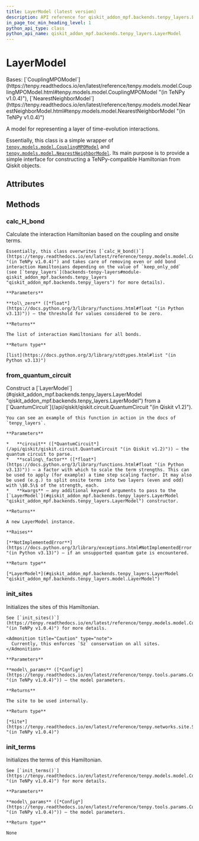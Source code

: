 ```yaml
---
title: LayerModel (latest version)
description: API reference for qiskit_addon_mpf.backends.tenpy_layers.LayerModel in the latest version of qiskit-addon-mpf
in_page_toc_min_heading_level: 1
python_api_type: class
python_api_name: qiskit_addon_mpf.backends.tenpy_layers.LayerModel
---
```


# LayerModel

<Class id="qiskit_addon_mpf.backends.tenpy_layers.LayerModel" isDedicatedPage={true} github="https://github.com/Qiskit/qiskit-addon-mpf/tree/main/qiskit_addon_mpf/backends/tenpy_layers/model.py#L26-L162" signature="LayerModel(model_params)" modifiers="class">
  Bases: [`CouplingMPOModel`](https://tenpy.readthedocs.io/en/latest/reference/tenpy.models.model.CouplingMPOModel.html#tenpy.models.model.CouplingMPOModel "(in TeNPy v1.0.4)"), [`NearestNeighborModel`](https://tenpy.readthedocs.io/en/latest/reference/tenpy.models.model.NearestNeighborModel.html#tenpy.models.model.NearestNeighborModel "(in TeNPy v1.0.4)")

  A model for representing a layer of time-evolution interactions.

  Essentially, this class is a simple wrapper of [`tenpy.models.model.CouplingMPOModel`](https://tenpy.readthedocs.io/en/latest/reference/tenpy.models.model.CouplingMPOModel.html#tenpy.models.model.CouplingMPOModel "(in TeNPy v1.0.4)") and [`tenpy.models.model.NearestNeighborModel`](https://tenpy.readthedocs.io/en/latest/reference/tenpy.models.model.NearestNeighborModel.html#tenpy.models.model.NearestNeighborModel "(in TeNPy v1.0.4)"). Its main purpose is to provide a simple interface for constructing a TeNPy-compatible Hamiltonian from Qiskit objects.

  ## Attributes

  ## Methods

  ### calc\_H\_bond

  <Function id="qiskit_addon_mpf.backends.tenpy_layers.LayerModel.calc_H_bond" github="https://github.com/Qiskit/qiskit-addon-mpf/tree/main/qiskit_addon_mpf/backends/tenpy_layers/model.py#L75-L104" signature="calc_H_bond(tol_zero=1e-15)">
    Calculate the interaction Hamiltonian based on the coupling and onsite terms.

    Essentially, this class overwrites [`calc_H_bond()`](https://tenpy.readthedocs.io/en/latest/reference/tenpy.models.model.CouplingModel.html#tenpy.models.model.CouplingModel.calc_H_bond "(in TeNPy v1.0.4)") and takes care of removing even or odd bond interaction Hamiltonians depending on the value of `keep_only_odd` (see [`tenpy_layers`](backends-tenpy-layers#module-qiskit_addon_mpf.backends.tenpy_layers "qiskit_addon_mpf.backends.tenpy_layers") for more details).

    **Parameters**

    **tol\_zero** ([*float*](https://docs.python.org/3/library/functions.html#float "(in Python v3.13)")) – the threshold for values considered to be zero.

    **Returns**

    The list of interaction Hamiltonians for all bonds.

    **Return type**

    [list](https://docs.python.org/3/library/stdtypes.html#list "(in Python v3.13)")
  </Function>

  ### from\_quantum\_circuit

  <Function id="qiskit_addon_mpf.backends.tenpy_layers.LayerModel.from_quantum_circuit" github="https://github.com/Qiskit/qiskit-addon-mpf/tree/main/qiskit_addon_mpf/backends/tenpy_layers/model.py#L106-L162" signature="from_quantum_circuit(circuit, *, scaling_factor=1.0, **kwargs)" modifiers="classmethod">
    Construct a [`LayerModel`](#qiskit_addon_mpf.backends.tenpy_layers.LayerModel "qiskit_addon_mpf.backends.tenpy_layers.LayerModel") from a [`QuantumCircuit`](/api/qiskit/qiskit.circuit.QuantumCircuit "(in Qiskit v1.2)").

    You can see an example of this function in action in the docs of `tenpy_layers`.

    **Parameters**

    *   **circuit** ([*QuantumCircuit*](/api/qiskit/qiskit.circuit.QuantumCircuit "(in Qiskit v1.2)")) – the quantum circuit to parse.
    *   **scaling\_factor** ([*float*](https://docs.python.org/3/library/functions.html#float "(in Python v3.13)")) – a factor with which to scale the term strengths. This can be used to apply (for example) a time step scaling factor. It may also be used (e.g.) to split onsite terms into two layers (even and odd) with \$0.5\$ of the strength, each.
    *   **kwargs** – any additional keyword arguments to pass to the [`LayerModel`](#qiskit_addon_mpf.backends.tenpy_layers.LayerModel "qiskit_addon_mpf.backends.tenpy_layers.LayerModel") constructor.

    **Returns**

    A new LayerModel instance.

    **Raises**

    [**NotImplementedError**](https://docs.python.org/3/library/exceptions.html#NotImplementedError "(in Python v3.13)") – if an unsupported quantum gate is encountered.

    **Return type**

    [*LayerModel*](#qiskit_addon_mpf.backends.tenpy_layers.LayerModel "qiskit_addon_mpf.backends.tenpy_layers.model.LayerModel")
  </Function>

  ### init\_sites

  <Function id="qiskit_addon_mpf.backends.tenpy_layers.LayerModel.init_sites" github="https://github.com/Qiskit/qiskit-addon-mpf/tree/main/qiskit_addon_mpf/backends/tenpy_layers/model.py#L35-L54" signature="init_sites(model_params)">
    Initializes the sites of this Hamiltonian.

    See [`init_sites()`](https://tenpy.readthedocs.io/en/latest/reference/tenpy.models.model.CouplingMPOModel.html#tenpy.models.model.CouplingMPOModel.init_sites "(in TeNPy v1.0.4)") for more details.

    <Admonition title="Caution" type="note">
      Currently, this enforces `Sz` conservation on all sites.
    </Admonition>

    **Parameters**

    **model\_params** ([*Config*](https://tenpy.readthedocs.io/en/latest/reference/tenpy.tools.params.Config.html#tenpy.tools.params.Config "(in TeNPy v1.0.4)")) – the model parameters.

    **Returns**

    The site to be used internally.

    **Return type**

    [*Site*](https://tenpy.readthedocs.io/en/latest/reference/tenpy.networks.site.Site.html#tenpy.networks.site.Site "(in TeNPy v1.0.4)")
  </Function>

  ### init\_terms

  <Function id="qiskit_addon_mpf.backends.tenpy_layers.LayerModel.init_terms" github="https://github.com/Qiskit/qiskit-addon-mpf/tree/main/qiskit_addon_mpf/backends/tenpy_layers/model.py#L56-L73" signature="init_terms(model_params)">
    Initializes the terms of this Hamiltonian.

    See [`init_terms()`](https://tenpy.readthedocs.io/en/latest/reference/tenpy.models.model.CouplingMPOModel.html#tenpy.models.model.CouplingMPOModel.init_terms "(in TeNPy v1.0.4)") for more details.

    **Parameters**

    **model\_params** ([*Config*](https://tenpy.readthedocs.io/en/latest/reference/tenpy.tools.params.Config.html#tenpy.tools.params.Config "(in TeNPy v1.0.4)")) – the model parameters.

    **Return type**

    None
  </Function>
</Class>

